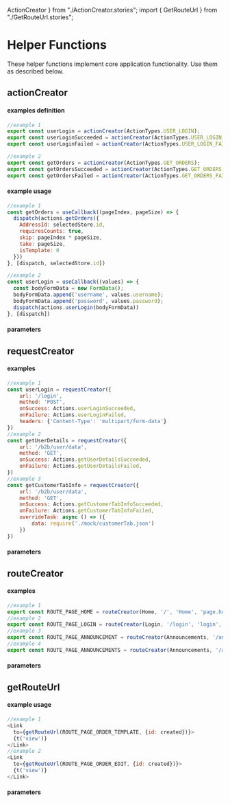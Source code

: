   ActionCreator
} from "./ActionCreator.stories"; import { GetRouteUrl } from "./GetRouteUrl.stories";

<Meta title="Helpers/Main" />

# Helper Functions

These helper functions implement core application functionality. Use them as described below.

## actionCreator
<Description of={ActionCreator} />

#### examples definition
```javascript
//example 1
export const userLogin = actionCreator(ActionTypes.USER_LOGIN);
export const userLoginSucceeded = actionCreator(ActionTypes.USER_LOGIN_SUCCEEDED);
export const userLoginFailed = actionCreator(ActionTypes.USER_LOGIN_FAILED);

//example 2
export const getOrders = actionCreator(ActionTypes.GET_ORDERS);
export const getOrdersSucceeded = actionCreator(ActionTypes.GET_ORDERS_SUCCEEDED);
export const getOrdersFailed = actionCreator(ActionTypes.GET_ORDERS_FAILED);
```
#### example usage
```javascript
//example 1
const getOrders = useCallback((pageIndex, pageSize) => {
  dispatch(actions.getOrders({
    AddressId: selectedStore.id,
    requiresCounts: true,
    skip: pageIndex * pageSize,
    take: pageSize,
    isTemplate: 0
  }))
}, [dispatch, selectedStore.id])

//example 2
const userLogin = useCallback((values) => {
  const bodyFormData = new FormData();
  bodyFormData.append('username', values.username);
  bodyFormData.append('password', values.password);
  dispatch(actions.userLogin(bodyFormData))
}, [dispatch])
```
#### parameters
<ArgsTable of={ActionCreator} />

## requestCreator
<Description of={RequestCreator} />

#### examples
```javascript
//example 1
const userLogin = requestCreator({
    url: '/login',
    method: 'POST',
    onSuccess: Actions.userLoginSucceeded,
    onFailure: Actions.userLoginFailed,
    headers: {'Content-Type': 'multipart/form-data'}
})
//example 2
const getUserDetails = requestCreator({
    url: '/b2b/user/data',
    method: 'GET',
    onSuccess: Actions.getUserDetailsSucceeded,
    onFailure: Actions.getUserDetailsFailed,
})
//example 3
const getCustomerTabInfo = requestCreator({
    url: '/b2b/user/data',
    method: 'GET',
    onSuccess: Actions.getCustomerTabInfoSucceeded,
    onFailure: Actions.getCustomerTabInfoFailed,
    overrideTask: async () => ({
        data: require('./mock/customerTab.json')
    })
})
```
#### parameters
<ArgsTable of={RequestCreator} />

## routeCreator
<Description of={RouteCreator} />

#### examples
```javascript
//example 1
export const ROUTE_PAGE_HOME = routeCreator(Home, '/', 'Home', 'page.home', {exact: true})
//example 2
export const ROUTE_PAGE_LOGIN = routeCreator(Login, '/login', 'login', 'Login', 'page.login', {exact: true})
//example 3
export const ROUTE_PAGE_ANNOUNCEMENT = routeCreator(Announcements, '/announcements/:id', 'Announcements', 'page.announcements')
//example 4
export const ROUTE_PAGE_ANNOUNCEMENTS = routeCreator(Announcements, '/announcements', 'Announcements', 'page.announcements.index', {exact: true})
```
#### parameters
<ArgsTable of={RouteCreator} />

## getRouteUrl
<Description of={GetRouteUrl} />

#### example usage
```javascript
//example 1
<Link
  to={getRouteUrl(ROUTE_PAGE_ORDER_TEMPLATE, {id: created})}>
  {t('view')}
</Link>
//example 2
<Link
  to={getRouteUrl(ROUTE_PAGE_ORDER_EDIT, {id: created})}>
  {t('view')}
</Link>
```
#### parameters
<ArgsTable of={GetRouteUrl} />
